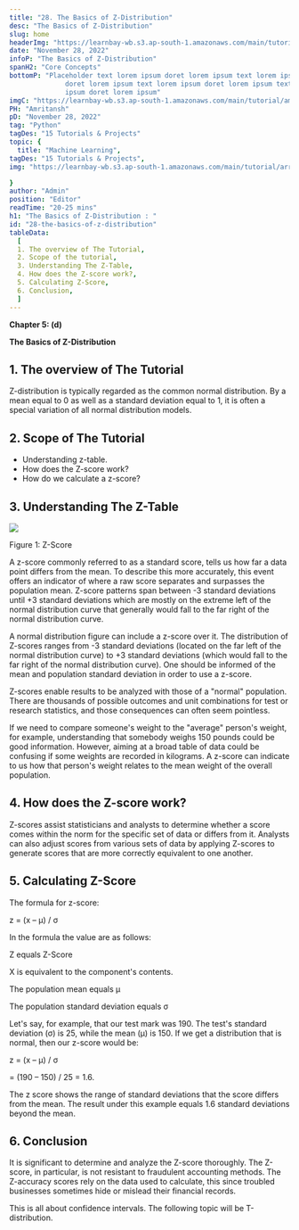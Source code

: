 ```yaml
---
title: "28. The Basics of Z-Distribution"
desc: "The Basics of Z-Distribution"
slug: home
headerImg: "https://learnbay-wb.s3.ap-south-1.amazonaws.com/main/tutorial/Statistics+Header.png"
date: "November 28, 2022"
infoP: "The Basics of Z-Distribution"
spanH2: "Core Concepts"
bottomP: "Placeholder text lorem ipsum doret lorem ipsum text lorem ipsum
              doret lorem ipsum text lorem ipsum doret lorem ipsum text lorem
              ipsum doret lorem ipsum"
imgC: "https://learnbay-wb.s3.ap-south-1.amazonaws.com/main/tutorial/amritansh.png"
PH: "Amritansh"
pD: "November 28, 2022"
tag: "Python"
tagDes: "15 Tutorials & Projects"
topic: {
  title: "Machine Learning",
tagDes: "15 Tutorials & Projects",
img: "https://learnbay-wb.s3.ap-south-1.amazonaws.com/main/tutorial/arrow.png"

}
author: "Admin"
position: "Editor"
readTime: "20-25 mins"
h1: "The Basics of Z-Distribution : "
id: "28-the-basics-of-z-distribution"
tableData:
  [
  1. The overview of The Tutorial, 
  2. Scope of the tutorial,  
  3. Understanding The Z-Table,  
  4. How does the Z-score work?, 
  5. Calculating Z-Score, 
  6. Conclusion,
  ]
---
```






**Chapter 5: (d)**

**The Basics of Z-Distribution**

## 1. The overview of The Tutorial


Z-distribution is typically regarded as the common normal distribution. By a mean equal to 0 as well as a standard deviation equal to 1, it is often a special variation of all normal distribution models.

## 2. Scope of The Tutorial



* Understanding z-table.
* How does the Z-score work?
* How do we calculate a z-score?

## 3. Understanding The Z-Table




<img src="https://learnbay-wb.s3.ap-south-1.amazonaws.com/main/tutorial/statistics/Z+score+figure+1.jpg"></img>


Figure 1: Z-Score

A z-score commonly referred to as a standard score, tells us how far a data point differs from the mean. To describe this more accurately, this event offers an indicator of where a raw score separates and surpasses the population mean. Z-score patterns span between -3 standard deviations until +3 standard deviations which are mostly on the extreme left of the normal distribution curve that generally would fall to the far right of the normal distribution curve.

A normal distribution figure can include a z-score over it. The distribution of Z-scores ranges from -3 standard deviations (located on the far left of the normal distribution curve) to +3 standard deviations (which would fall to the far right of the normal distribution curve). One should be informed of the mean and population standard deviation in order to use a z-score.

Z-scores enable results to be analyzed with those of a "normal" population. There are thousands of possible outcomes and unit combinations for test or research statistics, and those consequences can often seem pointless.

If we need to compare someone's weight to the "average" person's weight, for example, understanding that somebody weighs 150 pounds could be good information. However, aiming at a broad table of data could be confusing if some weights are recorded in kilograms. A z-score can indicate to us how that person's weight relates to the mean weight of the overall population.

## 4. How does the Z-score work?


Z-scores assist statisticians and analysts to determine whether a score comes within the norm for the specific set of data or differs from it. Analysts can also adjust scores from various sets of data by applying Z-scores to generate scores that are more correctly equivalent to one another.

## 5. Calculating Z-Score


The formula for z-score:

z = (x – μ) / σ

In the formula the value are as follows:

Z equals Z-Score

X is equivalent to the component's contents.

The population mean equals µ 

The population standard deviation equals σ 

Let's say, for example, that our test mark was 190. The test's standard deviation (σ) is 25, while the mean (μ) is 150. If we get a distribution that is normal, then our z-score would be:

z = (x – μ) / σ 

= (190 – 150) / 25 = 1.6.

The z score shows the range of standard deviations that the score differs from the mean. The result under this example equals 1.6 standard deviations beyond the mean.

## 6. Conclusion


It is significant to determine and analyze the Z-score thoroughly. The Z-score, in particular, is not resistant to fraudulent accounting methods. The Z-accuracy scores rely on the data used to calculate, this since troubled businesses sometimes hide or mislead their financial records.

This is all about confidence intervals. The following topic will be T-distribution.
